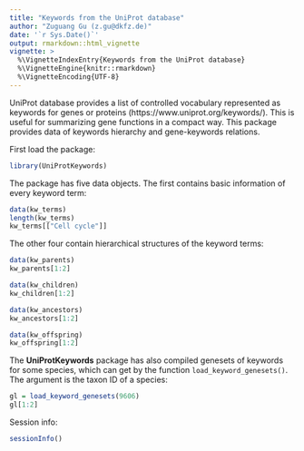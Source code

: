 ```yaml
---
title: "Keywords from the UniProt database"
author: "Zuguang Gu (z.gu@dkfz.de)"
date: '`r Sys.Date()`'
output: rmarkdown::html_vignette
vignette: >
  %\VignetteIndexEntry{Keywords from the UniProt database}
  %\VignetteEngine{knitr::rmarkdown}
  %\VignetteEncoding{UTF-8}
---
```



UniProt database provides a list of controlled vocabulary represented as keywords
for genes or proteins (https://www.uniprot.org/keywords/). This is useful for summarizing gene functions in a compact way. This package
provides data of keywords hierarchy and gene-keywords relations.


First load the package:

```r
library(UniProtKeywords)
```

The package has five data objects. The first contains basic information of every keyword term:

```r
data(kw_terms)
length(kw_terms)
kw_terms[["Cell cycle"]]
```


The other four contain hierarchical structures of the keyword terms:

```r
data(kw_parents)
kw_parents[1:2]

data(kw_children)
kw_children[1:2]

data(kw_ancestors)
kw_ancestors[1:2]

data(kw_offspring)
kw_offspring[1:2]
```

The **UniProtKeywords** package has also compiled genesets of keywords for some species, which can get by the function `load_keyword_genesets()`.
The argument is the taxon ID of a species:

```r
gl = load_keyword_genesets(9606)
gl[1:2]
```

Session info:

```r
sessionInfo()
```
